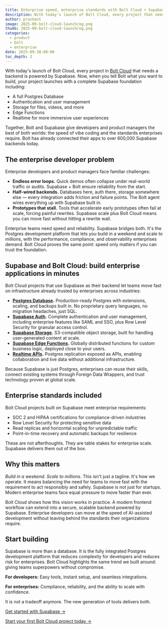 ```yaml
---
title: Enterprise speed, enterprise standards with Bolt Cloud + Supabase
description: With today's launch of Bolt Cloud, every project that needs a backend is powered by Supabase, giving developers enterprise standards with the speed of vibe coding.
author: prashant
image: 2025-09-bolt-cloud-launch/og.png
thumb: 2025-09-bolt-cloud-launch/og.png
categories:
  - product
  - bolt
  - enterprise
date: 2025-09-30:08:00
toc_depth: 2
---
```


With today's launch of Bolt Cloud, every project in [Bolt Cloud](https://bolt.new) that needs a backend is powered by Supabase. Now, when you tell Bolt what you want to build, your project launches with a complete Supabase foundation including:

- A full Postgres Database
- Authentication and user management
- Storage for files, videos, and more
- Edge Functions
- Realtime for more immersive user experiences

Together, Bolt and Supabase give developers and product managers the best of both worlds: the speed of vibe coding and the standards enterprises require. Bolt has already connected their apps to over 600,000 Supabase backends today.

## The enterprise developer problem

Enterprise developers and product managers face familiar challenges:

- **Endless error loops.** Quick demos often collapse under real-world traffic or audits. Supabase + Bolt ensure reliability from the start.
- **Half-wired backends.** Databases here, auth there, storage somewhere else — every integration adds friction and failure points. The Bolt agent wires everything up with Supabase built in.
- **Prototypes that stall.** Tools that accelerate early prototypes often fail at scale, forcing painful rewrites. Supabase scale plus Bolt Cloud means you can move fast without hitting a rewrite wall.

Enterprise teams need speed and reliability. Supabase bridges both. It's the Postgres development platform that lets you build in a weekend and scale to millions, with the performance, compliance, and observability enterprises demand. Bolt Cloud proves the same point: speed only matters if you can trust the foundation.

## Supabase and Bolt Cloud: build enterprise applications in minutes

Bolt Cloud projects that use Supabase as their backend let teams move fast on infrastructure already trusted by enterprises across industries:

- **[Postgres Database](/database).** Production-ready Postgres with extensions, scaling, and backups built in. No proprietary query languages, no migration headaches, just SQL.
- **[Supabase Auth](/auth).** Complete authentication and user management, including enterprise features like SAML and SSO, plus Row Level Security for granular access control.
- **[Supabase Storage](/storage).** S3-compatible object storage, built for handling user-generated content at scale.
- **[Supabase Edge Functions](/edge-functions).** Globally distributed functions for custom business logic, deployed close to your users.
- **[Realtime APIs](/realtime).** Postgres replication exposed as APIs, enabling collaboration and live data without additional infrastructure.

Because Supabase is just Postgres, enterprises can reuse their skills, connect existing systems through Foreign Data Wrappers, and trust technology proven at global scale.

## Enterprise standards included

Bolt Cloud projects built on Supabase meet enterprise requirements:

- SOC 2 and HIPAA certifications for compliance-driven industries
- Row Level Security for protecting sensitive data
- Read replicas and horizontal scaling for unpredictable traffic
- Point-in-time recovery and automatic backups for resilience

These are not afterthoughts. They are table stakes for enterprise scale. Supabase delivers them out of the box.

## Why this matters

_Build in a weekend_. _Scale to millions_. This isn't just a tagline. It's how we operate. It means balancing the need for teams to move fast with the requirement to act responsibly and safely. Supabase is not just for startups. Modern enterprise teams face equal pressure to move faster than ever.

Bolt Cloud shows how this vision works in practice. A modern frontend workflow can extend into a secure, scalable backend powered by Supabase. Enterprise developers can move at the speed of AI-assisted development without leaving behind the standards their organizations require.

## Start building

Supabase is more than a database. It is the fully integrated Postgres development platform that reduces complexity for developers and reduces risk for enterprises. Bolt Cloud highlights the same trend we built around: giving teams superpowers without compromise.

**For developers:** Easy tools, instant setup, and seamless integrations.

**For enterprises:** Compliance, reliability, and the ability to scale with confidence.

It is not a tradeoff anymore. The new generation of tools delivers both.

[Get started with Supabase →](https://supabase.com/dashboard)

[Start your first Bolt Cloud project today →](https://bolt.new)
